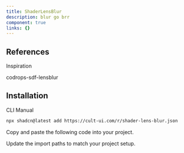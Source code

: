 ```yaml
---
title: ShaderLensBlur
description: blur go brr
component: true
links: {}
---
```


<ComponentPreview
  name="shader-lens-blur-demo"
  className="[&_.preview>[data-orientation=vertical]]:sm:max-w-[70%]"
  description="All variations"
/>

## References

<Citations>
  <p className="font-medium text-primary">Inspiration</p>
  <CitationList>
    <CitationItem>
      <CitationLink
        href="https://github.com/guilanier/codrops-sdf-lensblur"
        target="_blank"
        rel="noopener noreferrer"
      >
        codrops-sdf-lensblur
      </CitationLink>
    </CitationItem>
  </CitationList>
</Citations>

## Installation

<CodeTabs>

<TabsList>
  <TabsTrigger value="cli">CLI</TabsTrigger>
  <TabsTrigger value="manual">Manual</TabsTrigger>
</TabsList>

<TabsContent value="cli">

```bash
npx shadcn@latest add https://cult-ui.com/r/shader-lens-blur.json
```

</TabsContent>

<TabsContent value="manual">

<Steps>

<Step>Copy and paste the following code into your project.</Step>

<ComponentSource name="shader-lens-blur" />

<Step>Update the import paths to match your project setup.</Step>

</Steps>

</TabsContent>

</CodeTabs>
